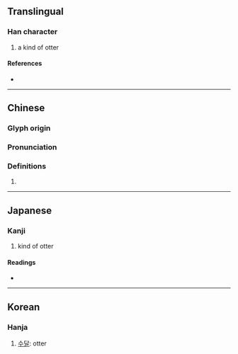 {{character info/new}}
==Translingual==

===Han character===
{{Han char|rn=94|rad=犬|as=14|sn=17|four=|canj=KHJMC|ids=⿰犭賓}}

# a kind of otter

====References====
* {{Han ref|kx=0720.170|dkj=20756|dj=1132.050|hdz=21374.110|uh=7371|ud=29553}}

----

==Chinese==
{{zh-forms}}

===Glyph origin===
{{Han etym}}

===Pronunciation===
{{zh-pron
|m=pín
|mc=y
|oc=y
|cat=
}}

===Definitions===
{{zh-hanzi}}

# {{rfdef|zh}}

----

==Japanese==

===Kanji===
{{ja-kanji|grade=|rs=犬14}}

# kind of otter

====Readings====
* {{ja-readings|on=ひん,びん,へん|kun=}}

----

==Korean==

===Hanja===
{{ko-hanja|hangeul=빈|rv=bin|mr=pin}}

# [[수달]]: otter